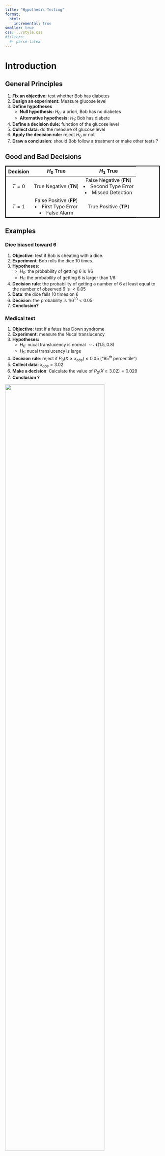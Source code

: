 ```yaml
---
title: "Hypothesis Testing"
format: 
  html:
    incremental: true
smaller: true
css: ../style.css
#filters:
  #- parse-latex
---
```


# Introduction

## General Principles

1. **Fix an objective:** test whether Bob has diabetes
2. **Design an experiment:** Measure glucose level
3. **Define hypotheses**
    - **Null hypothesis:** $H_0$: a priori, Bob has no diabetes
    - **Alternative hypothesis:** $H_1$: Bob has diabete
4. **Define a decision dule:** function of the glucose level
5. **Collect data:** do the measure of glucose level
6. **Apply the decision rule:** reject $H_0$ or not
7. **Draw a conclusion:** should Bob follow a treatment or make other tests ?

## Good and Bad Decisions

<table style="border-collapse: collapse; width: 100%; text-align: center; border: 2px solid black;">
  <thead>
    <tr>
      <th>Decision</th>
      <th>$H_0$ True</th>
      <th>$H_1$ True</th>
    </tr>
  </thead>
  <tbody>
    <tr>
      <td>$T=0$</td>
      <td class="fragment green-cell" data-fragment-index="1">
        True Negative (**TN**)
      </td>
      <td class="fragment red-cell">
        False Negative (**FN**)
        <ul style="list-style-position: inside; margin: 0; padding: 0;">
          <li>Second Type Error</li>
          <li>Missed Detection</li>
        </ul>
      </td>
    </tr>
    <tr>
      <td>$T=1$</td>
      <td class="fragment red-cell">
        False Positive (**FP**)
        <ul style="list-style-position: inside; margin: 0; padding: 0;">
          <li>First Type Error</li>
          <li>False Alarm</li>
        </ul>
      </td>
      <td class="fragment green-cell">
        True Positive (**TP**)
      </td>
    </tr>
  </tbody>
</table>

## Examples
### Dice biased toward $6$

1. **Objective**: test if Bob is cheating with a dice.\
2. **Experiment**: Bob rolls the dice $10$ times.
3. **Hypotheses**:
    - $H_0$: the probability of getting $6$ is $1/6$
    - $H_1$: the probability of getting $6$ is larger than $1/6$
4. **Decision rule**: the probability of getting a number of $6$ at least equal to the number of observed $6$ is $< 0.05$
5. **Data**: the dice falls $10$ times on $6$
6. **Decision**: the probability is $1/6^{10} < 0.05$
7. **Conclusion?**

### Medical test

1. **Objective:** test if a fetus has Down syndrome
2. **Experiment:** measure the Nucal translucency
3. **Hypotheses:**
    - $H_0$: nucal translucency is normal $\sim \mathcal N(1.5,0.8)$
    - $H_1$: nucal translucency is large
4. **Decision rule**: reject if $P_0(X \geq x_{obs}) \leq 0.05$ ("$95^{th}$ percentile")
5. **Collect data**: $x_{obs}=3.02$
6. **Make a decision**: Calculate the value of $P_0(X \geq 3.02)=0.029$
7. **Conclusion ?**

![](../images/nuque.svg){.fragment width="80%"}





# Basics of Hypothesis Testing

## Estimation VS Test

- We observe some data $X$ in a measurable space $(\mathcal X, \mathcal A)$.
- Example $\mathcal X = \mathbb R^n$: $X= (X_1, \dots, X_n)$.



### Estimation

- One set of distributions $\mathcal P$
- Parameterized by $\Theta$
$$
\mathcal P = \{P_{\theta},~ \theta \in \Theta\} \; .
$$
- $\exists \theta \in \Theta$ such that $X \sim P_{\theta}$


**Goal:** estimate a given function of $P_{\theta}$, e.g.:

- $F(P_{\theta}) = \int x dP_{\theta}$
- $F(P_{\theta}) = \int x^2 dP_{\theta}$



### Test

- Two sets of distributions $\mathcal P_0$, $\mathcal P_1$
- Parameterized by disjoints $\Theta_0$, $\Theta_1$
$$ 
\begin{aligned}
\mathcal P_0 = \{P_{\theta} : \theta \in \Theta_1\}, ~~~~  \mathcal P_1 = \{P_{\theta} : \theta \in \Theta_1\}\; .
\end{aligned}
$$

- $\exists \theta \in \Theta_0 \cup \Theta_1$ such that $X \sim P_{\theta}$


**Goal:** decide between
$$H_0: \theta \in \Theta_0 \text{ or } H_1: \theta \in \Theta_1$$



## 

::: {.columns}

::: {.column width="50%"}
### Estimation

::: {.fragment}
![](../images/estim.png){width="120%"}
:::
:::

::: {.column width="50%"}
### Test
::: {.fragment}
![](../images/test_intro.png)
:::

:::

:::


## Type of Problems


- **Simple VS Simple**:$$\Theta_0 = \{\theta_0\} \text{ and } \Theta_1 = \{\theta_1\}$$
- **Simple VS Multiple**:$$\Theta_0 = \{\theta_0\}$$
- Else: **Multiple VS Multiple**



##

::: {.columns}

::: {.column width="50%"}

### Simple VS Simple

::: {.fragment}
![](../images/simple-simple.svg)
:::
:::
::: {.column width="50%"}

### Multiple VS Multiple

::: {.fragment}
![](../images/test_intro.png)
:::

:::

:::





## Parametric VS Non-Parametric

- **Parametric**: $\Theta_0$ and $\Theta_1$ included in subspaces of finite dimension.
- **Non-parametric**: otherwise


::: {.fragment}
Example of multiple VS multiple parametric problem:

- $H_0: X \sim \mathcal N(\theta,\sigma)$, unknown $\theta < 0$ and unknown $\sigma > 0$: $\Theta_0 \subset \mathbb R^2$
- $H_1: X \sim \mathcal N(\theta,\sigma)$, unknown $\theta > 0$ and unknown $\sigma > 0$: $\Theta_1 \subset \mathbb R^2$
:::





## Decision Rule and Test Statistic


::: {.callout-note title="Decision rule"}
- A **Decision rule** or **test** $T$ is a measurable function from $\mathcal X$ to $\{0,1\}$: $$ T : \mathcal X \to \{0,1\}\; .$$

- It can depend on the sets $\mathcal P_0$ and $\mathcal P_1$
- but **not** on any unknown parameter.
:::

::: {.callout-note title="Test statistic"}
- a **test statistic** $\psi$ is a measurable function from $\mathcal X$ to $\mathbb R$: $$ \psi : \mathcal X \to \mathbb R\; .$$

- It can depend on the sets $\mathcal P_0$ and $\mathcal P_1$

:::


## Rejection Region

- For a given test $T$, the **rejection region** $\mathcal R \subset \mathbb R$ is the set
$$\{\psi(x) \in \mathbb R:~ T(x)=1\} \; .$$
- For a given threshold $t>0$,
$$
\begin{aligned}
T(x) &= \mathbf{1}\{\psi(x) > t\}:~~~~~~\mathcal R = (t,+\infty)\\ 
T(x) &= \mathbf{1}\{\psi(x) < t\}:~~~~~~\mathcal R = (-\infty,t)\\
T(x) &= \mathbf{1}\{|\psi(x)| > t\}:~~~~~~\mathcal R = (-\infty,t)\cup (t, +\infty)\;
\end{aligned}
$$


# Simple VS Simple

## Recall of Proba

Consider a probability measure $P$ on $\mathbb R$.

- **CDF** (cumulative distribution function): 
$$x \to P(~(-\infty,x]~) = \mathbb P(X \leq x) ~~~~\text{(if $X \sim P$ under $\mathbb P$)}$$




::::{.columns}
:::{.column width="50%"}

### Continous Measures
- density wrp to Lebesgue: $dP(x) = p(x)dx$

- **PDF** (proba density function): $x \to p(x)$
- **CDF**: $x \to \int_{\infty}^x p(x')dx'$
- $\alpha$-quantile $q_{\alpha}$: $\int_{\infty}^{q_{\alpha}} p(x)dx = \alpha$
- or $\mathbb P(X \leq q_{\alpha} = \alpha)$
:::

:::{.column width="50%"}

::: {.fragment}
### Discrete Measures
- density wrp to counting measure: $P(X=x) = p(x)$
- **CDF**: $x \to \sum_{x' \leq x} p(x')dx'$
- $\alpha$-quantile $q_{\alpha}$: 
$$\inf_{q \in \mathbb R}\{q:~\sum_{x_i \leq q}p(x_i) > \alpha\}$$

:::
:::
::::




## Examples 

### Gaussian/Bernoulli

:::: {.columns}
::: {.column width="50%"}
- **Gaussian** $\mathcal N(\mu,\sigma)$: 
$$p(x) = \frac{1}{\sqrt{2\pi \sigma^2}}e^{-\frac{(x-\mu)^2}{2\sigma^2}}$$

::: {.fragment}
![](../images/basics/pdfgauss.svg)
:::
- Approximation of sum of iid RV (TCL)
:::

::: {.column width="50%"}
- **Binomial** $\mathrm{Bin}(n,q)$: 
$$p(x)= \binom{n}{x}q^x (1-q)^{n-x}$$

::: {.fragment}
![](../images/basics/pdf_binom.svg)
:::

- Number of success among $n$ Bernoulli $q$
:::

::::

### Exponential/Geometric


:::: {.columns}
::: {.column width="50%"}
- **Exponential** $\mathcal E(\lambda)$: 
$$p(x) = \lambda e^{-\lambda x}$$

::: {.fragment}
![](../images/basics/pdf_exp.svg)
:::
- Waiting time for an atomic clock of rate $\lambda$

:::

::: {.column width="50%"}
- **Geometric** $\mathcal{G}(q)$: 
$$p(x)= q(1-q)^{x-1}$$

::: {.fragment}
![](../images/basics/pdf_geom.svg)
:::
- Index of first success for iid Bernoulli $q$
:::

::::


### Gamma/Poisson

:::: {.columns}
::: {.column width="50%"}
- **Gamma** $\Gamma(k, \lambda)$: 
$$p(x) = \frac{\lambda^k x^{k-1}e^{-\lambda x}}{(k-1)!}$$

::: {.fragment}
![](../images/basics/pdf_gamma.svg)
:::
- Waiting time for $k$ atomic clocks of rate $\lambda$
:::

::: {.column width="50%"}
- **Poisson** $\mathcal{P}(\lambda)$: 
$$p(x)=\frac{\lambda^x}{x!}e^{-\lambda}$$

::: {.fragment}
![](../images/basics/pdf_poisson.svg)
:::
- Number of tics before time $1$ of an atomic clock of rate $\lambda$

:::

::::


## Simple VS Simple Problems


- We observe $X \in \mathcal X=\mathbb R^n$.
- $H_0: X \sim P$ or $H_1: X \sim Q$.
- We **know** $P$ and $Q$ but we do not know whether $X \sim P$ or $X \sim Q$

::: {.fragment}
For a given test $T$ we define:

- **level** of $T$ = (type-1 error): $\alpha = P(T(X)=1)$
- **power** of $T$ = 1 - (type-2 error): $\beta = Q(T(X)=1) = 1-Q(T(X)=0)$
:::

:::{.fragment}
<table style="border-collapse: collapse; width: 100%; text-align: center; border: 2px solid black;">
  <thead>
    <tr>
      <th style="text-align:center">Decision</th>
      <th style="text-align:center">$H_0: X \sim P$</th>
      <th style="text-align:center">$H_1: X \sim Q$</th>
    </tr>
  </thead>
  <tbody>
    <tr>
      <td style="text-align:center">$T=0$</td>
      <td class="fragment green-cell" style="text-align: center">
        $1-\alpha$
      </td>
      <td class="fragment red-cell" style="text-align: center">
        $1-\beta$
      </td>
    </tr>
    <tr>
      <td style="text-align:center">$T=1$</td>
      <td class="fragment red-cell" style="text-align: center">
        $\alpha$
      </td>
      <td class="fragment green-cell" style="text-align: center">
        $\beta$
      </td>
    </tr>
  </tbody>
</table>
- **unbiased**: $\beta \geq \alpha$
- $\alpha = 0$ for trivial test $T(x)=0$ ! But $\beta =0$ too...
:::



### Likelihood Ratio Test


- Test $T$ that maximizes $\beta$ at fixed $\alpha$ ?
- **Idea**: Consider the **likelihood ratio test statistic** 
$$\psi(x)=\frac{dQ}{dP}(x) = \frac{q(x)}{p(x)}$$
- We consider the **likelihood ratio test**
$$ T^*(x)=\mathbf 1\left\{\frac{q(x)}{p(x)} > t_{\alpha}\right\} \;$$
- Equivalently, we can consider the **log-likelihood ratio test**:
$$T^*(x)=\mathbf 1\left\{\log\left(\frac{q(x)}{p(x)}\right) > \log(t_{\alpha})\right\}$$
- $t_{\alpha}$ is the $\alpha$-quantile of the distrib $\frac{q(X)}{p(X)}$ if $X\sim P$
$$ \mathbb P_{X \sim P}\left(\frac{q(X)}{p(X)} > t_{\alpha}\right) = \alpha$$



### Neyman Pearson's Theorem

::: {.callout-note title="Neyman Pearson's theorem"}
The likelihood Ratio Test of level $\alpha$ maximizes the power among all tests of level $\alpha$.
:::

- **Example**: $X \sim \mathcal N(\theta, 1)$.
- $H_0: \theta=\theta_0$, $H_1: \theta=\theta_1$.
- Check that the log-likelihood ratio is
$$ (\theta_1 - \theta_0)x + \frac{\theta_0^2 -\theta_1^2}{2} \; .$$

- If $\theta_1 > \theta_0$, an optimal test if of the form 
$$ T(x) = \mathbf 1\{ x > t \} \; .$$


### Example (Gaussians)

- Let $P_{\theta}$ be the distribution $\mathcal N(\theta,1)$.

- Observe $n$ iid data $X = (X_1, \dots, X_n)$
- $H_0: X \sim P^{\otimes n}_{\theta_0}$ or $H_1: X \sim P^{\otimes n}_{\theta_1}$
- Remark:  $P^{\otimes n}_{\theta}= \mathcal N((\theta,\dots, \theta), I_n)$
- Density of $P^{\otimes n}_{\theta}$:


$$
\begin{aligned}
\frac{d P^{\otimes n}_{\theta}}{dx} &= \frac{d P_{\theta}}{dx_1}\dots\frac{d P_{\theta}}{dx_n} \\
&= \frac{1}{\sqrt{2\pi}^n}\exp\left({-\sum_{i=1}^n\frac{(x_i - \theta)^2}{2}}\right) \\
&=  \frac{1}{\sqrt{2\pi}^n}\exp\left(-\frac{\|x\|^2}{2} + n\theta \overline x - \frac{\theta^2}{2}\right)\; .
\end{aligned}
$$


- Log-likelihood ratio test:
- $T(x) = \mathbf 1\{\overline x > t_{\alpha}\}$ if $\theta_1 > \theta_0$
- $T(x) = \mathbf 1\{\overline x < t_{\alpha}\}$ otherwise


### Example: Exponential Families

- A set of distributions $\{P_{\theta}\}$ is an exponential family if each density $p_{\theta}(x)$ is of the form
$$ p_{\theta}(x) = a(\theta)b(x) \exp(c(\theta)d(x)) \; , $$ 

- We observe $X = (X_1, \dots, X_n)$. Consider the following testing problem: 
$$H_0: X \sim P_{\theta_0}^{\otimes n}~~~~ \text{or}~~~~ H_1:X \sim P_{\theta_1}^{\otimes n} \; .$$

- Likelihood ratio:
$$
\frac{dP^{\otimes n}_{\theta_1}}{dP^{\otimes n}_{\theta_0}} = \left(\frac{a(\theta_1)}{a(\theta_0)}\right)^n\exp\left((c(\theta_1)-c(\theta_0))\sum_{i=1}^n d(x_i)\right) \; .
$$

$$
T(X) = \mathbf 1\left\{\frac{1}{n}\sum_{i=1}^n d(X_i) > t\right\} \;. ~~~~\text{(calibrate $t$)}$$

### Example: Radioactive Source

- The number of particle emitted in $1$ unit of time is follows distribution $P \sim \mathcal P(\lambda)$.
- We observe **$20$ time units**, that is $N \sim \mathcal P(20\lambda)$.
- **Type A** sources emit an average of $\lambda_0 = 0.6$ particles/time unit
- **Type B** sources emit an average of $\lambda_1 = 0.8$ particles/time unit

- $H_0$: $N \sim \mathcal P(20\lambda_0)$ or $H_1$: $N\sim \mathcal P(20\lambda_1)$

- Likelihood Ratio Test:
$$T(X)=\mathbf 1\left\{\sum_{i=1}^{20}X_i > t_{\alpha}\right\} \; .$$
- $t_{0.95}$:&nbsp;&nbsp; `quantile(Poisson(20*0.6), 0.95)` gives $18$\
- $\mathbb P(\mathcal P(20*0.6) \leq 17)$: `1-cdf(Poisson(20*0.6), 17)` gives $0.063$\
- $\mathbb P(\mathcal P(20*0.6) \leq 18)$: `1-cdf(Poisson(20*0.6), 18)` gives $0.038$: reject if $N \geq 19$\

# Multiple-Multiple Tests

## Generalities
- $H_0 = \{ \mathcal P_{\theta}, \theta \in \Theta_0 \}$ is not a singleton
- No meaning of $\mathbb P_{H_0}(X \in A)$
- **level** of $T$:
$$
\alpha = \sup_{\theta \in \Theta_0}P_{\theta}(T(X)=1) \; .
$$
- **power function** $\beta: \Theta_1 \to [0,1]$
$$
\beta(\theta) = P_{\theta}(T(X)=1)
$$
- $T$ is **unbiased** if $\beta (\theta) \geq \alpha$ for all $\theta \in \Theta_1$.


- If $T_1$, $T_2$ are two tests of level $\alpha_1$, $\alpha_2$ 
- $T_2$ is uniformly more powerfull ($UMP$) than $T_1$ if
    1. $\alpha_2 \leq \alpha_1$
    2. $\beta_2(\theta) \geq \beta_1(\theta)$ for all $\theta \in \Theta_1$
- $T^*$ is $UMP_{\alpha}$ if it is $UMP$ than any other test $T$ of level $\alpha$.


## Multiple-Multiple Tests in $\mathbb R$

Assumption: $\Theta_0 \cup \Theta_1 \subset \mathbb R$.

- **One-tailed tests**: 
$$
\begin{aligned}
H_0: \theta \leq \theta_0 ~~~~ &\text{ or } ~~~ H_1: \theta > \theta_0 ~~~ \text{(right-tailed: unilatéral droit)}\\
H_0: \theta \geq \theta_0 ~~~ &\text{ or } ~~~ H_1: \theta < \theta_0 ~~~ \text{(left-tailed: unilatéral gauche)}
\end{aligned}
$$

- **Two-tailed tests**: 
$$
\begin{aligned}
H_0: \theta = \theta_0 ~~~ &\text{ or } ~~~ H_1: \theta \neq \theta_0 ~~~ \text{(simple/multiple)}\\
H_0: \theta \in [\theta_1, \theta_2] ~~~ &\text{ or } ~~~ H_1: \theta \not \in [\theta_1, \theta_2] ~~~ \text{( multiple/multiple)}
\end{aligned}
$$

::: {.fragment}
::: {.callout-note title="Theorem"}
  - Assume that $p_{\theta}(x) = a(\theta)b(x)\exp(c(\theta)d(x))$ and that $c$ is a non-decreasing (croissante) function, and consider a one-tailed test problem.
  - There exists a UMP$\alpha$ test. It is $\mathbf 1\{\sum d(X_i) > t \}$ if $H_1: \theta > \theta_0$ (right-tailed test).
:::

:::

# Pivotal Test Statistic and P-value

## Pivotal Test Statistic
- Consider $\Theta_0$ not singleton. $\mathbb P_{H_0}(X \in A)$ has no meaning.

::: {.fragment}
::: {.callout-note title="Pivotal test statistic"}
$\psi: \mathcal X \to \mathbb R$ is **pivotal** if the distribution of $\psi(X)$ under $H_0$ does not depend on $\theta \in \Theta_0$: \

for any $\theta, \theta' \in \Theta_0$, and any event $A$,
$$ \mathbb P_{\theta}(\psi(X) \in A) = \mathbb P_{\theta'}(\psi(X) \in A) \; .$$

:::
:::

- Example: If $X=(X_1, \dots, X_n)$ are iid $\mathcal N(0, \sigma)$, the distrib of
$$ \psi(X) = \frac{\sum_{i=1}^n \overline X}{\sqrt{\sum_{i=1}^n X_i^2}}$$
does not depend on $\sigma$.

## P-value

See the ([Pluto notebook: Illustration of pvalue](../pluto/illustration_pvalue.html))

::: {.callout-note title="P-value: definition"}
We define $\mathrm{pvalue}(x_{\mathrm{obs}}) =\mathbb P(\psi(X) > x_{\mathrm{obs}})$ for a right-tailed test.

For a two-tailed test, $\mathrm{pvalue}(x_{\mathrm{obs}}) =2\min(\mathbb P(\psi(X) > x_{\mathrm{obs}}),\mathbb P(\psi(X) < x_{\mathrm{obs}}))$
:::
::: {.callout-note title="P-value under $H_0$"}
Under $H_0$, for a pivotal test statistic $\psi$, $\mathrm{pvalue}(X)$ has a uniform distribution $\mathcal U([0,1])$.
:::

:::: {.columns}

::: {.column width="50%"}
- In practice: reject if $\mathrm{pvalue}(X) < \alpha = 0.05$
- $\alpha$ is the **level** or **type-1-error** of the test
:::
::: {.column width="50%"}
- Illustration if $\psi(X) \sim \mathcal N(0,1)$ under $H_0$:
![](../images/basics/pvalue_uniform.svg)
:::
::::